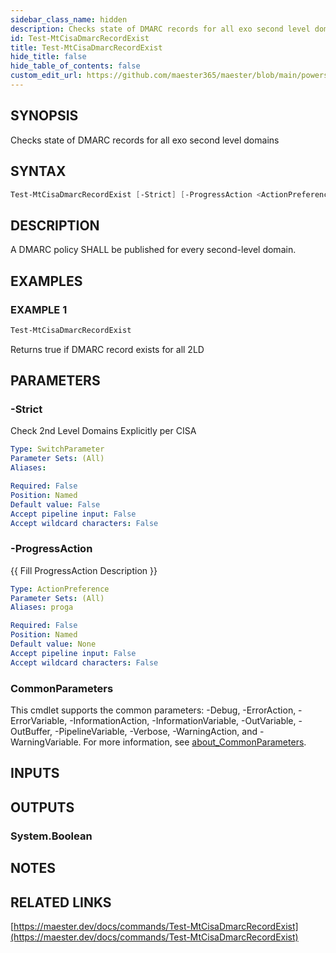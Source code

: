```yaml
---
sidebar_class_name: hidden
description: Checks state of DMARC records for all exo second level domains
id: Test-MtCisaDmarcRecordExist
title: Test-MtCisaDmarcRecordExist
hide_title: false
hide_table_of_contents: false
custom_edit_url: https://github.com/maester365/maester/blob/main/powershell/public/Test-MtCisaDmarcRecordExist.ps1
---
```


## SYNOPSIS

Checks state of DMARC records for all exo second level domains

## SYNTAX

```powershell
Test-MtCisaDmarcRecordExist [-Strict] [-ProgressAction <ActionPreference>] [<CommonParameters>]
```

## DESCRIPTION

A DMARC policy SHALL be published for every second-level domain.

## EXAMPLES

### EXAMPLE 1

```powershell
Test-MtCisaDmarcRecordExist
```

Returns true if DMARC record exists for all 2LD

## PARAMETERS

### -Strict

Check 2nd Level Domains Explicitly per CISA

```yaml
Type: SwitchParameter
Parameter Sets: (All)
Aliases:

Required: False
Position: Named
Default value: False
Accept pipeline input: False
Accept wildcard characters: False
```

### -ProgressAction

\{\{ Fill ProgressAction Description \}\}

```yaml
Type: ActionPreference
Parameter Sets: (All)
Aliases: proga

Required: False
Position: Named
Default value: None
Accept pipeline input: False
Accept wildcard characters: False
```

### CommonParameters

This cmdlet supports the common parameters: -Debug, -ErrorAction, -ErrorVariable, -InformationAction, -InformationVariable, -OutVariable, -OutBuffer, -PipelineVariable, -Verbose, -WarningAction, and -WarningVariable. For more information, see [about_CommonParameters](http://go.microsoft.com/fwlink/?LinkID=113216).

## INPUTS

## OUTPUTS

### System.Boolean

## NOTES

## RELATED LINKS

[https://maester.dev/docs/commands/Test-MtCisaDmarcRecordExist](https://maester.dev/docs/commands/Test-MtCisaDmarcRecordExist)
